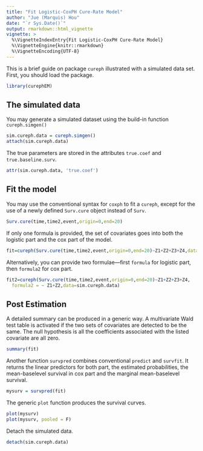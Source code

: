 ---
title: "Fit Logistic-CoxPH Cure-Rate Model"
author: "Jue (Marquis) Hou"
date: "`r Sys.Date()`"
output: rmarkdown::html_vignette
vignette: >
  %\VignetteIndexEntry{Fit Logistic-CoxPH Cure-Rate Model}
  %\VignetteEngine{knitr::rmarkdown}
  %\VignetteEncoding{UTF-8}
---

This is a brief guide on package `cureph` illustrated with a simulated data set. First, you should load the package. 
```{r, results= 'hide'}
library(curephEM)
```

## The simulated data

You may generate a simulated dataset using the build-in function `cureph.simgen()`

```{r}
sim.cureph.data = cureph.simgen()
attach(sim.cureph.data)
```

The true parameters are stored in the attributes `true.coef` and `true.baseline.surv`. 
```{r, results='markup'}
attr(sim.cureph.data, 'true.coef')
```

## Fit the model

You may use the conventional syntax for `coxph` to fit a `cureph`, except for the use of a newly defined `Surv.cure` object instead of `Surv`. 

```{r, results= 'hide'}
Surv.cure(time,time2,event,origin=0,end=20)
```

If only one formula is provided, the set of covariates goes into both the logistic part and the cox part of the model. 
```{r, results= 'hide',warning=F}
fit=cureph(Surv.cure(time,time2,event,origin=0,end=20)~Z1+Z2+Z3+Z4,data=sim.cureph.data)
```

Alternatively, you can provide two formulae---first `formula` for logistic part, then `formula2` for cox part. 
```{r, results= 'hide',warning=F}
fit2=cureph(Surv.cure(time,time2,event,origin=0,end=20)~Z1+Z2+Z3+Z4,
  formula2 = ~ Z1+Z2,data=sim.cureph.data)
```

## Post Estimation

A detailed summary can be produced in a generic way. A multivariate Wald test table is activated if the two sets of covariates are detected to be the same. The null hypothesis is all the coefficients associated with the listed covariate are all zero. 
```{r}
summary(fit)
```

Another function `survpred` combines conventional `predict` and `survfit`. It returns the linear predictors for both part, the estimated probabilities, the mean-baselevel survival in cox part and the marginal mean-baselevel survival. 
```{r}
mysurv = survpred(fit)
```

The generic `plot` function produces the survival curves. 
```{r, fig.show='hold',fig.cap = "Left: Estimated marginal survival at mean-baselevel. Right: Baseline survival in cox part. "}
plot(mysurv)
plot(mysurv, pooled = F)
```

Detach the simulated data. 
```{r}
detach(sim.cureph.data)
```
